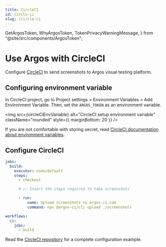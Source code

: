 ```yaml
---
title: CircleCI
id: circle-ci
slug: /circle-ci
---
```


  GetArgosToken,
  WhyArgosToken,
  TokenPrivacyWarningMessage,
} from "@site/src/components/ArgosToken";

# Use Argos with CircleCI

Configure [CircleCI](https://circleci.com/) to send screenshots to Argos visual testing platform.

## Configuring environment variable

<WhyArgosToken />
<GetArgosToken />

In CircleCI project, go to Project settings > Environment Variables > Add Environment Variable. Then, set the `ARGOS_TOKEN` as an environment variable.

<img
  src={circleCiEnvVariable}
  alt="CircleCI setup environment variable"
  className="rounded"
  style={{ marginBottom: 20 }}
/>

<TokenPrivacyWarningMessage />

If you are not comfortable with storing secret, read [CircleCI documentation about environment variables](https://circleci.com/docs/env-vars/).

## Configure CircleCI

```yml title=".circleci/config.yml"
jobs:
  build:
    executor: node/default
    steps:
      - checkout

      # 👉 Insert the steps required to take screenshots

      - run:
          name: Upload screenshots to argos-ci.com
          command: npx @argos-ci/cli upload ./screenshots

workflows:
  ci:
    jobs:
      - build
```

Read the [CircleCI repository](https://github.com/argos-ci/argos/tree/main/examples/circleci) for a complete configuration example.
